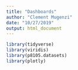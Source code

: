 ```yaml
---
title: "Dashboards"
author: "Clement Mugenzi"
date: "10/27/2019"
output: html_document
---
```


```r
library(tidyverse)
library(viridis)
library(p8105.datasets)
library(plotly)
```






























